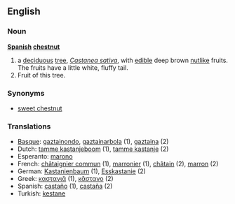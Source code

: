 ==English==

===Noun===
'''[[Spanish]] [[chestnut]]'''
{{wikipedia}}

# a [[deciduous]] [[tree]], ''[[Castanea sativa]]'', with [[edible]] deep brown [[nut]]like fruits. The fruits have a little white, fluffy tail.
# Fruit of this tree.

===Synonyms===
*[[sweet chestnut]]

===Translations===
{{rfc-level|Translations at L3+ (AutoFormat would have corrected level of Synonyms)}}
*[[Basque]]: [[gaztainondo]], [[gaztainarbola]] (1), [[gaztaina]] (2)
*Dutch: [[tamme kastanjeboom]] (1), [[tamme kastanje]] {{m}} (2)
*Esperanto: [[marono]]
*French: [[châtaignier commun]] {{m}} (1), [[marronier]] {{m}} (1), [[châtain]] {{m}} (2), [[marron]] {{m}} (2)
*German: [[Kastanienbaum]] {{m}} (1), [[Esskastanie]] {{f}} (2)
*Greek: [[καστανιᾱ]] {{f}} (1), [[κᾱστανο]] {{n}} (2)
*Spanish: [[castaño]] {{m}} (1), [[castaña]] {{f}} (2)
*Turkish: [[kestane]]